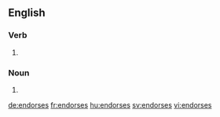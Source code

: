 ==English==

===Verb===
{{head|en}}

# {{en-third-person singular of|endorse}}

===Noun===
{{head|en|plural}}

# {{plural of|endorse|lang=en}}

[[de:endorses]]
[[fr:endorses]]
[[hu:endorses]]
[[sv:endorses]]
[[vi:endorses]]